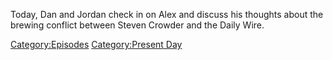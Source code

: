 {{DEFAULTSORT:
    #_EPISODE_0770:January 20, 2023
}}{{Episode
    | title           = January 20, 2023
    | caption         = Listen to this episode on [https://knowledgefight.libsyn.com/770-january-20-2023 Libsyn] [https://open.spotify.com/episode/78g5sZJB2YTbri1foLWkbb Spotify], Read the [[Transcript/770: January 20, 2023|Unofficial Transcript]]
    | episodeNumber   = 770
    | length          = 01:40:05
    | airDate         = January 23, 2023
    | coverageDate    = January 20, 2023
    | episodeType     = [[:Category:Present Day|Present Day]]
    | appearance      = [[Steven Crowder]], [[Ben Shapiro]], [[Jeremy Boreing]], [[Matt Walsh]], [[Candace Owens]], [[Glenn Beck]], [[Harrison Smith]], [[Piers Morgan]]
    | previousEpisode = [[769: December 17, 2003]]
    | nextEpisode     = [[771: Formulaic Objections Part 15]]
}}

{{Stub}}

Today, Dan and Jordan check in on Alex and discuss his thoughts about the brewing conflict between Steven Crowder and the Daily Wire.

[[Category:Episodes]]
[[Category:Present Day]]
